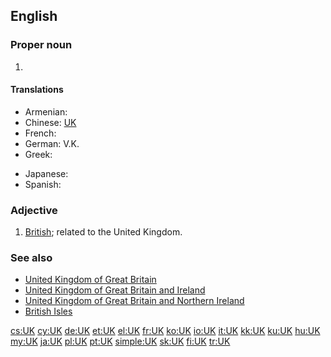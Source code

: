 {{also|.uk|uK|ük}}
==English==

===Proper noun===
{{en-proper noun}}

# {{abbreviation of|United Kingdom}}

====Translations====
{{trans-top|Abbreviation of United Kingdom}}
* Armenian: {{t-|hy|ՄԹ|tr=MTʿ|sc=Armn}}
* Chinese: [[UK]]
* French: {{t-|fr|R.U.|m}}
* German: V.K.
* Greek: {{t-|el|ΗΒ|n}}
{{trans-mid}}
* Japanese: {{t+|ja|UK}}
* Spanish: {{t-|es|R.U.|m}}
{{trans-bottom}}

===Adjective===
{{en-adj|?}}

# [[British]]; related to the United Kingdom.

===See also===
* [[United Kingdom of Great Britain]]
* [[United Kingdom of Great Britain and Ireland]]
* [[United Kingdom of Great Britain and Northern Ireland]]
* [[British Isles]]

[[cs:UK]]
[[cy:UK]]
[[de:UK]]
[[et:UK]]
[[el:UK]]
[[fr:UK]]
[[ko:UK]]
[[io:UK]]
[[it:UK]]
[[kk:UK]]
[[ku:UK]]
[[hu:UK]]
[[my:UK]]
[[ja:UK]]
[[pl:UK]]
[[pt:UK]]
[[simple:UK]]
[[sk:UK]]
[[fi:UK]]
[[tr:UK]]